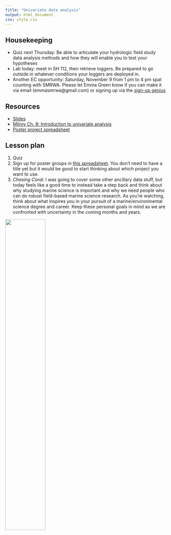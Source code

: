 ```yaml
---
title: "Univariate data analysis"
output: html_document
css: style.css
---
```

## Housekeeping

* Quiz next Thursday: Be able to articulate your hydrologic field study data analysis methods and how they will enable you to test your hypotheses
* Lab today: meet in SH 112, then retrieve loggers. Be prepared to go outside in whatever conditions your loggers are deployed in.
* Another EC opportunity: Saturday, November 9 from 1 pm to 4 pm spat counting with SMRWA. Please let Emma Green know if you can make it via email (emmasmrwa@gmail.com) or signing up via the [sign-up genius](https://www.signupgenius.com/go/10C0944A5AC2FA5F9C16-52918137-counting)


## Resources

* [Slides](https://docs.google.com/presentation/d/1jiKVCHhvZRjtESpoUCwc7PMipsYj-G5Nrq1BG2p6GUg/edit#slide=id.p)
* [Milroy Ch. 8: Introduction to univariate analysis](https://mrne392.github.io/lesson-plans/readings/Milroy_Ch8.pdf)
* [Poster project spreadsheet](https://docs.google.com/spreadsheets/d/1BgDhoONcbGGGXkjJAlRhcocOCIhK9FUYvEODWMZDmXY/edit?usp=sharing)

## Lesson plan

1. Quiz
1. Sign up for poster groups in [this spreadsheet](https://docs.google.com/spreadsheets/d/1BgDhoONcbGGGXkjJAlRhcocOCIhK9FUYvEODWMZDmXY/edit?usp=sharing). You don't need to have a title yet but it would be good to start thinking about which project you want to use.
1. *Chasing Coral*: I was going to cover some other ancillary data stuff, but today feels like a good time to instead take a step back and think about why studying marine science is important and why we need people who can do robust field-based marine science research. As you're watching, think about what inspires *you* in your pursuit of a marine/environmental science degree and career. Keep these personal goals in mind as we are confronted with uncertainty in the coming months and years.

![](img/coral.jpg){#id .class width=50% height=50%}
